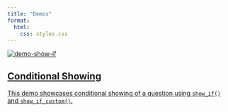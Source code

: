 ```yaml
---
title: "Demos"
format:
  html:
    css: styles.css
---
```


```{=html}
<a href="https://github.com/surveydown-dev/demo-show-if" target="_blank" class="card-link">
  <div class="card">
    <img src="/images/logo.png" alt="demo-show-if">
    <div class="card-content">
      <h2 class="card-title">Conditional Showing</h2>
      <p class="card-text">This demo showcases conditional showing of a question using <code>show_if()</code> and <code>show_if_custom()</code>.</p>
    </div>
  </div>
</a>
```
